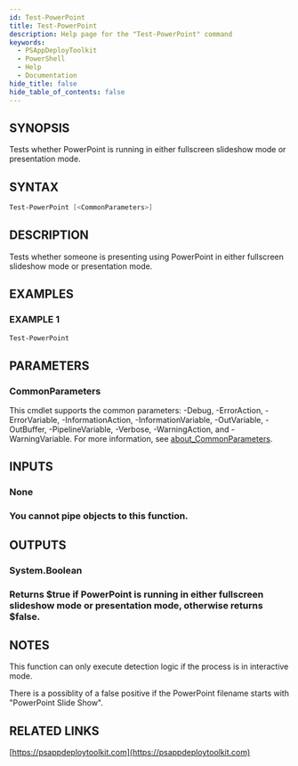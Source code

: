 ```yaml
---
id: Test-PowerPoint
title: Test-PowerPoint
description: Help page for the "Test-PowerPoint" command
keywords:
  - PSAppDeployToolkit
  - PowerShell
  - Help
  - Documentation
hide_title: false
hide_table_of_contents: false
---
```


## SYNOPSIS

Tests whether PowerPoint is running in either fullscreen slideshow mode or presentation mode.

## SYNTAX

```powershell
Test-PowerPoint [<CommonParameters>]
```

## DESCRIPTION

Tests whether someone is presenting using PowerPoint in either fullscreen slideshow mode or presentation mode.

## EXAMPLES

### EXAMPLE 1

```powershell
Test-PowerPoint
```

## PARAMETERS

### CommonParameters

This cmdlet supports the common parameters: -Debug, -ErrorAction, -ErrorVariable, -InformationAction, -InformationVariable, -OutVariable, -OutBuffer, -PipelineVariable, -Verbose, -WarningAction, and -WarningVariable. For more information, see [about_CommonParameters](http://go.microsoft.com/fwlink/?LinkID=113216).

## INPUTS

### None

### You cannot pipe objects to this function.
## OUTPUTS

### System.Boolean

### Returns $true if PowerPoint is running in either fullscreen slideshow mode or presentation mode, otherwise returns $false.
## NOTES
This function can only execute detection logic if the process is in interactive mode.

There is a possiblity of a false positive if the PowerPoint filename starts with "PowerPoint Slide Show".

## RELATED LINKS

[https://psappdeploytoolkit.com](https://psappdeploytoolkit.com)
